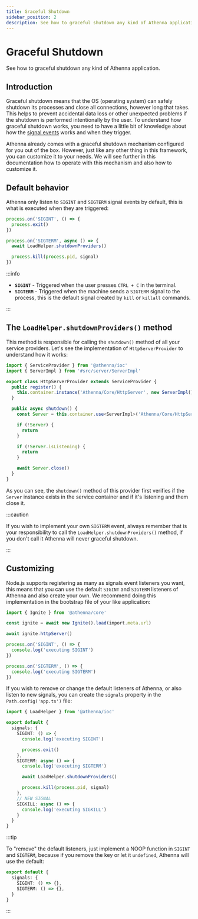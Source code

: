 ```yaml
---
title: Graceful Shutdown
sidebar_position: 2
description: See how to graceful shutdown any kind of Athenna application.
---
```


# Graceful Shutdown

See how to graceful shutdown any kind of Athenna application.

## Introduction

Graceful shutdown means that the OS (operating system) 
can safely shutdown its processes and close all connections, 
however long that takes. This helps to prevent accidental 
data loss or other unexpected problems if the shutdown is 
performed intentionally by the user. To understand how 
graceful shutdown works, you need to have a little bit of 
knowledge about how the [signal events](https://nodejs.org/api/process.html#signal-events) 
works and when they trigger.

Athenna already comes with a graceful shutdown mechanism
configured for you out of the box. However, just like 
any other thing in this framework, you can customize it
to your needs. We will see further in this documentation
how to operate with this mechanism and also how to customize 
it.

## Default behavior

Athenna only listen to `SIGINT` and `SIGTERM` signal events 
by default, this is what is executed when they are triggered:

```typescript
process.on('SIGINT', () => {
  process.exit()
})

process.on('SIGTERM', async () => {
  await LoadHelper.shutdownProviders()

  process.kill(process.pid, signal)
})
```

:::info

- **`SIGINT`** - Triggered when the user presses `CTRL + C` in the terminal.
- **`SIGTERM`** - Triggered when the machine sends a `SIGTERM` signal to the 
process, this is the default signal created by `kill` or `killall` commands.

:::

## The `LoadHelper.shutdownProviders()` method

This method is responsible for calling the `shutdown()` 
method of all your service providers. Let's see the implementation
of `HttpServerProvider` to understand how it works:

```typescript
import { ServiceProvider } from '@athenna/ioc'
import { ServerImpl } from '#src/server/ServerImpl'

export class HttpServerProvider extends ServiceProvider {
  public register() {
    this.container.instance('Athenna/Core/HttpServer', new ServerImpl(), false)
  }

  public async shutdown() {
    const Server = this.container.use<ServerImpl>('Athenna/Core/HttpServer')

    if (!Server) {
      return
    }

    if (!Server.isListening) {
      return
    }

    await Server.close()
  }
}
```

As you can see, the `shutdown()` method of this 
provider first verifies if the `Server` instance
exists in the service container and if it's listening 
and them close it.

:::caution

If you wish to implement your own `SIGTERM` event, always
remember that is your responsibility to call the 
`LoadHelper.shutdownProviders()` method, if you don't call it
Athenna will never graceful shutdown.

:::

## Customizing

Node.js supports registering as many as signals event 
listeners you want, this means that you can use the default
`SIGINT` and `SIGTERM` listeners of Athenna and also create 
your own. We recommend doing this implementation in the bootstrap
file of your like application:

```typescript title="Path.bootstrap('main.ts')"
import { Ignite } from '@athenna/core'

const ignite = await new Ignite().load(import.meta.url)

await ignite.httpServer()

process.on('SIGINT', () => {
  console.log('executing SIGINT')
})

process.on('SIGTERM', () => {
  console.log('executing SIGTERM')
})
```

If you wish to remove or change the default listeners of
Athenna, or also listen to new signals, you can create 
the `signals` property in the `Path.config('app.ts')`
file:

```typescript
import { LoadHelper } from '@athenna/ioc'

export default {
  signals: {
    SIGINT: () => {
      console.log('executing SIGINT')

      process.exit()
    },
    SIGTERM: async () => {
      console.log('executing SIGTERM')

      await LoadHelper.shutdownProviders()

      process.kill(process.pid, signal)
    },
    // NEW SIGNAL
    SIGKILL: async () => {
      console.log('executing SIGKILL')
    }
  }
}
```

:::tip

To "remove" the default listeners, just implement a NOOP 
function in `SIGINT` and `SIGTERM`, because if you remove 
the key or let it `undefined`, Athenna will use the default:

```typescript
export default {
  signals: {
    SIGINT: () => {},
    SIGTERM: () => {},
  }
}
```

:::
